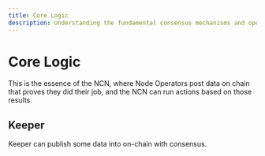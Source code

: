```yaml
---
title: Core Logic
description: Understanding the fundamental consensus mechanisms and operational design of Node Consensus Networks
---
```


# Core Logic

This is the essence of the NCN, where Node Operators post data on chain that proves they did their job, and the NCN can run actions based on those results.

## Keeper

Keeper can publish some data into on-chain with consensus.